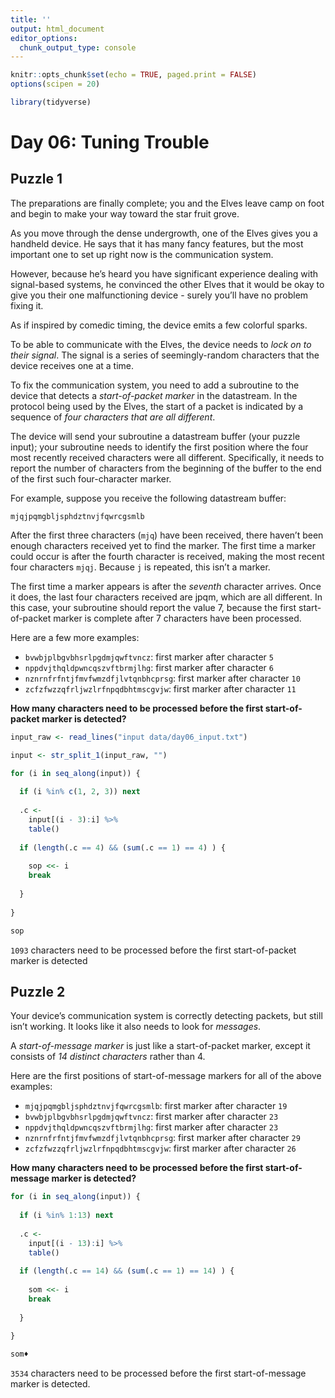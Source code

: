 ```yaml
---
title: ''
output: html_document
editor_options: 
  chunk_output_type: console
---
```


```r
knitr::opts_chunk$set(echo = TRUE, paged.print = FALSE)
options(scipen = 20)

library(tidyverse)
```

# Day 06: Tuning Trouble

## Puzzle 1

The preparations are finally complete; you and the Elves leave camp on foot and begin to make your way toward the star fruit grove.

As you move through the dense undergrowth, one of the Elves gives you a handheld device. He says that it has many fancy features, but the most important one to set up right now is the communication system.

However, because he's heard you have significant experience dealing with signal-based systems, he convinced the other Elves that it would be okay to give you their one malfunctioning device - surely you'll have no problem fixing it.

As if inspired by comedic timing, the device emits a few colorful sparks.

To be able to communicate with the Elves, the device needs to *lock on to their signal*. The signal is a series of seemingly-random characters that the device receives one at a time.

To fix the communication system, you need to add a subroutine to the device that detects a *start-of-packet marker* in the datastream. In the protocol being used by the Elves, the start of a packet is indicated by a sequence of *four characters that are all different*.

The device will send your subroutine a datastream buffer (your puzzle input); your subroutine needs to identify the first position where the four most recently received characters were all different. Specifically, it needs to report the number of characters from the beginning of the buffer to the end of the first such four-character marker.

For example, suppose you receive the following datastream buffer:

`mjqjpqmgbljsphdztnvjfqwrcgsmlb`

After the first three characters (`mjq`) have been received, there haven't been enough characters received yet to find the marker. The first time a marker could occur is after the fourth character is received, making the most recent four characters `mjqj`. Because `j` is repeated, this isn't a marker.

The first time a marker appears is after the *seventh* character arrives. Once it does, the last four characters received are jpqm, which are all different. In this case, your subroutine should report the value 7, because the first start-of-packet marker is complete after 7 characters have been processed.

Here are a few more examples:

- `bvwbjplbgvbhsrlpgdmjqwftvncz`: first marker after character `5`
- `nppdvjthqldpwncqszvftbrmjlhg`: first marker after character `6`
- `nznrnfrfntjfmvfwmzdfjlvtqnbhcprsg`: first marker after character `10`
- `zcfzfwzzqfrljwzlrfnpqdbhtmscgvjw`: first marker after character `11`

**How many characters need to be processed before the first start-of-packet marker is detected?**

```r
input_raw <- read_lines("input data/day06_input.txt")

input <- str_split_1(input_raw, "")
```


```r
for (i in seq_along(input)) {
  
  if (i %in% c(1, 2, 3)) next
  
  .c <-  
    input[(i - 3):i] %>% 
    table()
  
  if (length(.c == 4) && (sum(.c == 1) == 4) ) {
    
    sop <<- i
    break
    
  }
  
}

sop
```

`1093` characters need to be processed before the first start-of-packet marker is detected



## Puzzle 2

Your device's communication system is correctly detecting packets, but still isn't working. It looks like it also needs to look for *messages*.

A *start-of-message marker* is just like a start-of-packet marker, except it consists of *14 distinct characters* rather than 4.

Here are the first positions of start-of-message markers for all of the above examples:

- `mjqjpqmgbljsphdztnvjfqwrcgsmlb`: first marker after character `19`
- `bvwbjplbgvbhsrlpgdmjqwftvncz`: first marker after character `23`
- `nppdvjthqldpwncqszvftbrmjlhg`: first marker after character `23`
- `nznrnfrfntjfmvfwmzdfjlvtqnbhcprsg`: first marker after character `29`
- `zcfzfwzzqfrljwzlrfnpqdbhtmscgvjw`: first marker after character `26`

**How many characters need to be processed before the first start-of-message marker is detected?**

```r
for (i in seq_along(input)) {
  
  if (i %in% 1:13) next
  
  .c <-  
    input[(i - 13):i] %>% 
    table()
  
  if (length(.c == 14) && (sum(.c == 1) == 14) ) {
    
    som <<- i
    break
    
  }
  
}

som♦
```


`3534` characters need to be processed before the first start-of-message marker is detected.